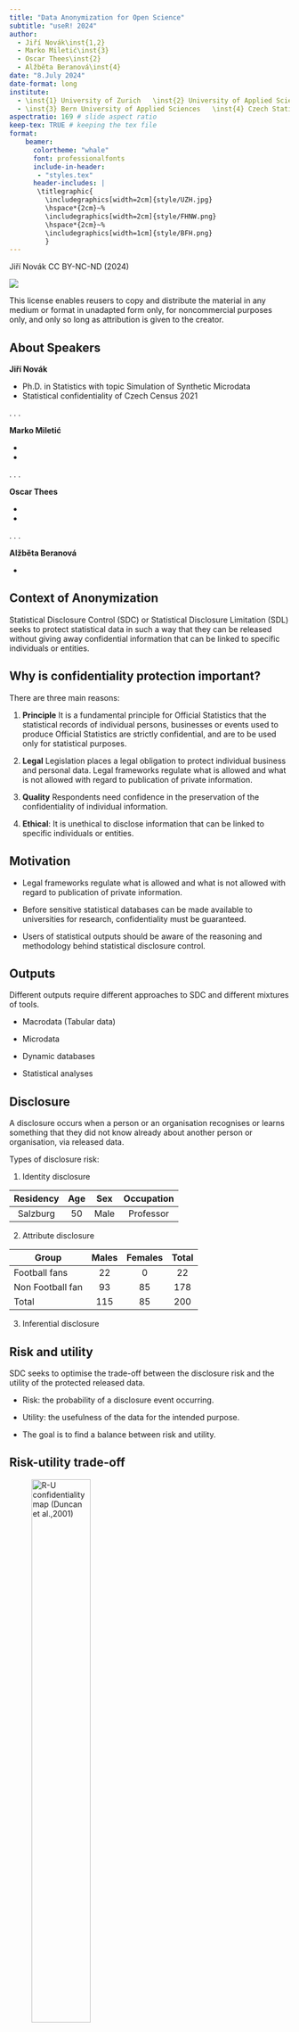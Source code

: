 ```yaml
---
title: "Data Anonymization for Open Science"
subtitle: "useR! 2024"
author: 
  - Jiří Novák\inst{1,2}
  - Marko Miletić\inst{3}
  - Oscar Thees\inst{2}
  - Alžběta Beranová\inst{4}
date: "8.July 2024"
date-format: long
institute: 
  - \inst{1} University of Zurich   \inst{2} University of Applied Sciences Northwestern Switzerland
  - \inst{3} Bern University of Applied Sciences   \inst{4} Czech Statistical Office
aspectratio: 169 # slide aspect ratio
keep-tex: TRUE # keeping the tex file
format: 
    beamer:
      colortheme: "whale"
      font: professionalfonts
      include-in-header: 
       - "styles.tex"
      header-includes: | 
       \titlegraphic{
         \includegraphics[width=2cm]{style/UZH.jpg}
         \hspace*{2cm}~%
         \includegraphics[width=2cm]{style/FHNW.png}
         \hspace*{2cm}~%
         \includegraphics[width=1cm]{style/BFH.png}
         }
---
```

<!--
https://quarto.org/docs/presentations/
https://deic.uab.cat/~iblanes/beamer_gallery/
https://latex-beamer.com/tutorials/
-->
\vspace{12em}
Jiří Novák CC BY-NC-ND (2024) 

![](style/by-nc-nd.png)

This license enables reusers to copy and distribute the material in any medium or format in unadapted form only, for noncommercial purposes only, and only so long as attribution is given to the creator.

<!---------------------------------------------------------------------------->
## About Speakers

**Jiří Novák**

- Ph.D. in Statistics with topic Simulation of Synthetic Microdata
- Statistical confidentiality of Czech Census 2021

. . .

**Marko Miletić**

- \color{red}{XXX}
- \color{red}{XXX}

. . .

**Oscar Thees**

- \color{red}{XXX}
- \color{red}{XXX}

. . .

**Alžběta Beranová**

- \color{red}{XXX}

<!---------------------------------------------------------------------------->
## Context of Anonymization


Statistical Disclosure Control (SDC) or Statistical Disclosure Limitation (SDL) seeks to protect statistical data in such a way that they can be released without giving away confidential information that can be linked to specific individuals or entities.

<!---------------------------------------------------------------------------->
## Why is confidentiality protection important?

There are three main reasons:

1. **Principle**
It is a fundamental principle for Official Statistics that the statistical records of individual persons, businesses or events used to produce Official Statistics are strictly confidential, and are to be used only for statistical purposes.

2. **Legal** Legislation  places a legal obligation to protect individual business and personal data. Legal frameworks regulate what is allowed and what is not allowed with regard to publication of private information.

3. **Quality** Respondents need confidence in the preservation of the confidentiality of individual information. 

4. **Ethical**: It is unethical to disclose information that can be linked to specific individuals or entities.

<!---------------------------------------------------------------------------->
## Motivation

- Legal frameworks regulate what is allowed and what is not allowed with regard to publication of private information.

- Before sensitive statistical databases can be made available to universities for research, confidentiality must be guaranteed.

- Users of statistical outputs should be aware of the reasoning and methodology behind statistical disclosure control.

<!---------------------------------------------------------------------------->
## Outputs

Different outputs require different approaches to SDC and different mixtures of tools.

- Macrodata (Tabular data)

- Microdata

- Dynamic databases

- Statistical analyses

<!---------------------------------------------------------------------------->
## Disclosure

A disclosure occurs when a person or an organisation recognises or learns something that they did not know already about another person or organisation, via released data.

Types of disclosure risk: 

(1) Identity disclosure

| Residency	| Age | Sex  | Occupation | 
| :-------:	| :-: | :--: | :--------: | 
| Salzburg	| 50	| Male | Professor  | 
            
(2) Attribute disclosure

| Group            | Males | Females | Total |
| ---------------- | :---: | :-----: | :---: |
| Football fans    | 22    | 0       | 22    |
| Non Football fan | 93    | 85      | 178   |   
| Total            | 115   | 85      | 200   |

(3) Inferential disclosure

<!---------------------------------------------------------------------------->
##  Risk and utility

SDC seeks to optimise the trade-off between the disclosure risk and the utility of the protected released data.

- Risk: the probability of a disclosure event occurring.

- Utility: the usefulness of the data for the intended purpose.

- The goal is to find a balance between risk and utility.

<!---------------------------------------------------------------------------->
##  Risk-utility trade-off 

![R-U confidentiality map (Duncan et al.,2001)](gallery/R-U confidentiality map.png){width=50%}

<!---------------------------------------------------------------------------->
##  k-anonymity

A data set is said to satisfy k-anonymity for k > 1 if, for each combination of
values of quasi-identifiers (e.g. name, address, age, gender, etc.), at least k records exist in the data set sharing that combination.

![R-U confidentiality map (Duncan et al.,2001)](gallery/R-U confidentiality map.png){width=50%}

<!---------------------------------------------------------------------------->
## Disclosure risk

A unit is at risk of disclosure when it cannot be confused with several other units

<!---------------------------------------------------------------------------->
## Re-identification risk 

- \color{red}{attacker scenarios and risk measures in more detail using examples}

<!---------------------------------------------------------------------------->
##  k-anonymity

A data set is said to satisfy k-anonymity for k > 1 if, for each combination of values of quasi-identifiers (e.g. name, address, age, gender, etc.), at least k records exist in the data set sharing that combination.

<!---------------------------------------------------------------------------->
## Variables 

1.	Identifiers
2.	Quasi-identifiers or key variables
3.	Confidential outcome variables
4.	Non-confidential outcome variables

<!---------------------------------------------------------------------------->
## Disclosure control methods

1. Masking original data
   i. Non-perturbative masking.
   i. Perturbative masking.

2. Generating synthetic data 

<!---------------------------------------------------------------------------->
## Packages for SDC - Microdata (Unit-level data)

\href{https://cran.r-project.org/web/packages/sdcMicro/index.html}{\color{blue}\underline{\textbf{sdcMicro}}}
can be used to anonymize data, i.e. to create anonymized files for public and scientific use. It implements a wide range of methods for anonymizing categorical and continuous (key) variables. The package also contains a graphical user interface, which is available by calling the function sdcGUI.

\href{https://cran.r-project.org/web/packages/simPop/index.html}{\color{blue}\underline{\textbf{simPop}}}
using linear and robust regression methods, random forests (and many more methods) to simulate synthetic data from given complex data. It is also suitable to produce synthetic data when the data have hierarchical and cluster information (such as persons in households) as well as when the data had been collected with a complex sampling design. It makes use of parallel computing internally.

\href{https://cran.r-project.org/web/packages/synthpop/index.html}{\color{blue}\underline{\textbf{synthpop}}}
using regression tree methods to simulate synthetic data from given data. It\ is suitable to produce synthetic data when the data have no hierarchical and cluster information (such as households) as well as when the data does not collected with a\ complex sampling design.

<!---------------------------------------------------------------------------->
## Packages for SDC - Tabular data (Aggregated data)

\href{https://cran.r-project.org/web/packages/sdcTable/index.html}{\color{blue}\underline{\textbf{sdcTable}}}
can be used to provide confidential (hierarchical) tabular data. It includes the HITAS and the HYPERCUBE technique and uses linear programming packages (Rglpk and lpSolveAPI) for solving (a large amount of) linear programs.

\href{https://cran.r-project.org/web/packages/sdcSpatial/index.html}{\color{blue}\underline{\textbf{sdcSpatial}}}
can be used to smooth or/and suppress raster cells in a map. This is useful when plotting raster-based counts on a map.
sdcHierarchies provides methods to generate, modify, import and convert nested hierarchies that are often used when defining inputs for statistical disclosure control methods.

\href{https://cran.r-project.org/web/packages/SmallCountRounding/index.html}{\color{blue}\underline{\textbf{SmallCountRounding}}}
can be used to protect frequency tables by rounding necessary inner cells so that cross-classifications to be published are safe.

\href{https://cran.r-project.org/web/packages/GaussSuppression/index.html}{\color{blue}\underline{\textbf{GaussSuppression}}}
can be used to protect tables by suppression using the Gaussian elimination secondary suppression algorithm.

<!---------------------------------------------------------------------------->
## Non-perturbation methods

Non-perturbative masking does not rely on distortion of the original data but on partial suppressions or reductions of detail.


| Method | Continuous data | Categorical data| 
|--------|:---------------:|:---------------:|
| Sampling  | | X | 
| Global recoding | X | X | 
| Top and bottom coding| X | X | 
| Local suppression | | X | 

: Non-perturbative methods vs. data types.

<!---------------------------------------------------------------------------->
## sdcMicro

- sdcMicro is an R package for statistical disclosure control.

-  [https://cran.r-project.org/web/packages/sdcMicro/index.html](https://cran.r-project.org/web/packages/sdcMicro/index.html)
-  [https://github.com/sdcTools/sdcMicro](https://github.com/sdcTools/sdcMicro)

<!---------------------------------------------------------------------------->
## sdcMicro

![Certain procedures in package *sdcMicro* and their relationship](gallery/sdcMicro.png){width=55%}


<!---------------------------------------------------------------------------->
## Perturbation methods
- - \color{red}{sdcMicro}

<!---------------------------------------------------------------------------->
## Synthetic methods
- \color{red}{Introduction to synthetic data}
- \Huge \color{red}{for Jiri/Oscar}

<!---------------------------------------------------------------------------->
## Synthetic methods: synthpop

- \color{red}{Generating synthetic data with synthpop}
- \Huge \color{red}{for Jiri/Oscar}

<!---------------------------------------------------------------------------->
## Synthetic methods: synthpop

Nowok B, Raab GM, Dibben C (2016). synthpop: Bespoke Creation of Synthetic Data in R. Journal of Statistical Software, 74(11), 1-26. doi:10.18637/jss.v074.i11. URL \href{https://www.jstatsoft.org/article/view/v074i11}{\color{blue}\underline{\textbf{https://www.jstatsoft.org/article/view/v074i11}}}

<!---------------------------------------------------------------------------->
## Synthetic methods: simPop

- \color{red}{Generating synthetic data with simPop}
- \Huge \color{red}{for Jiri/Oscar}

<!---------------------------------------------------------------------------->
## Synthetic methods: simPop

Meindl B, Templ M, Alfons A, Kowarik A (2016). simPop: Simulation of Synthetic Popula- tions for Survey Data Considering Auxiliary Information. R package version 0.3.0, URL \href{https://CRAN.R-project.org/package=simPop}{\color{blue}\underline{\textbf{https://CRAN.R-project.org/package=simPop}}}

Parametric and non-parametric methods.


<!---------------------------------------------------------------------------->
## Synthetic methods: GANS

- \color{red}{Generating synthetic data with GANs}
- \Huge \color{red}{for Marco}






<!---------------------------------------------------------------------------->
<!---------------------------------------------------------------------------->
<!---------------------------------------------------------------------------->
## 

\centering 

\Huge Thank you for your attention \

![](style/SwissAnon.png){width=80%} 

\large Swiss Data Anonymization Competence Center

\href{https://swissanon.ch}{\color{blue}\underline{https://swissanon.ch}}

<!---------------------------------------------------------------------------->
<!---------------------------------------------------------------------------->
<!---------------------------------------------------------------------------->